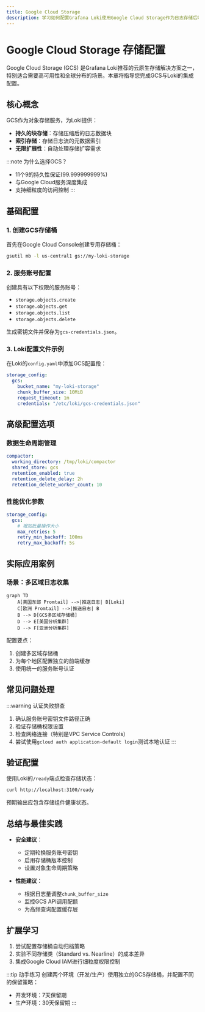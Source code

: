 ```yaml
---
title: Google Cloud Storage
description: 学习如何配置Grafana Loki使用Google Cloud Storage作为日志存储后端，实现可扩展的持久化存储方案。
---
```


# Google Cloud Storage 存储配置

Google Cloud Storage (GCS) 是Grafana Loki推荐的云原生存储解决方案之一，特别适合需要高可用性和全球分布的场景。本章将指导您完成GCS与Loki的集成配置。

## 核心概念

GCS作为对象存储服务，为Loki提供：
- **持久的块存储**：存储压缩后的日志数据块
- **索引存储**：存储日志流的元数据索引
- **无限扩展性**：自动处理存储扩容需求

:::note 为什么选择GCS？
- 11个9的持久性保证(99.999999999%)
- 与Google Cloud服务深度集成
- 支持细粒度的访问控制
:::

## 基础配置

### 1. 创建GCS存储桶

首先在Google Cloud Console创建专用存储桶：

```bash
gsutil mb -l us-central1 gs://my-loki-storage
```

### 2. 服务账号配置

创建具有以下权限的服务账号：
- `storage.objects.create`
- `storage.objects.get`
- `storage.objects.list`
- `storage.objects.delete`

生成密钥文件并保存为`gcs-credentials.json`。

### 3. Loki配置文件示例

在Loki的`config.yaml`中添加GCS配置段：

```yaml
storage_config:
  gcs:
    bucket_name: "my-loki-storage"
    chunk_buffer_size: 10MiB
    request_timeout: 1m
    credentials: "/etc/loki/gcs-credentials.json"
```

## 高级配置选项

### 数据生命周期管理

```yaml
compactor:
  working_directory: /tmp/loki/compactor
  shared_store: gcs
  retention_enabled: true
  retention_delete_delay: 2h
  retention_delete_worker_count: 10
```

### 性能优化参数

```yaml
storage_config:
  gcs:
    # 增加批量操作大小
    max_retries: 5
    retry_min_backoff: 100ms
    retry_max_backoff: 5s
```

## 实际应用案例

### 场景：多区域日志收集

```mermaid
graph TD
    A[美国东部 Promtail] -->|推送日志| B[Loki]
    C[欧洲 Promtail] -->|推送日志| B
    B --> D[GCS多区域存储桶]
    D --> E[美国分析集群]
    D --> F[亚洲分析集群]
```

配置要点：
1. 创建多区域存储桶
2. 为每个地区配置独立的前端缓存
3. 使用统一的服务账号认证

## 常见问题处理

:::warning 认证失败排查
1. 确认服务账号密钥文件路径正确
2. 验证存储桶权限设置
3. 检查网络连接（特别是VPC Service Controls）
4. 尝试使用`gcloud auth application-default login`测试本地认证
:::

## 验证配置

使用Loki的`/ready`端点检查存储状态：

```bash
curl http://localhost:3100/ready
```

预期输出应包含存储组件健康状态。

## 总结与最佳实践

- **安全建议**：
  - 定期轮换服务账号密钥
  - 启用存储桶版本控制
  - 设置对象生命周期策略

- **性能建议**：
  - 根据日志量调整`chunk_buffer_size`
  - 监控GCS API调用配额
  - 为高频查询配置缓存层

## 扩展学习

1. 尝试配置存储桶自动归档策略
2. 实验不同存储类（Standard vs. Nearline）的成本差异
3. 集成Google Cloud IAM进行细粒度权限控制

:::tip 动手练习
创建两个环境（开发/生产）使用独立的GCS存储桶，并配置不同的保留策略：
- 开发环境：7天保留期
- 生产环境：30天保留期
:::